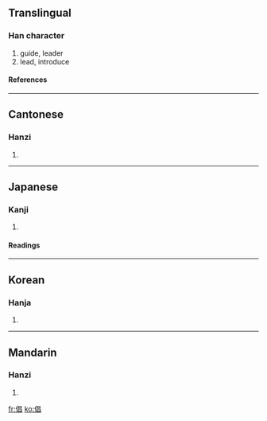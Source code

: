 ==Translingual==
===Han character===
{{Han char|rn=9|rad=人|as=08|sn=10|four=2626<sub>0</sub>|canj=人日日 (OAA)}}
# guide, leader
# lead, introduce
====References====
{{Han ref|kx=0108.120|dkj=00783|dj=0231.020|hdz=10177.050|uh=5021|ud=20513|bh=ADD2|bd=44498}}
----
==Cantonese==
===Hanzi===
{{yue-hanzi|jyut=|y=cheung1}}
# {{defn|Cantonese}}
----
==Japanese==
===Kanji===
{{ja-kanji|grade=|rs=人08}}
# {{defn|Japanese}}
====Readings====
{{ja-readings|on=[[しょう]] (shō)|kun=[[わざおぎ]] (wazaogi)}}
----
==Korean==
===Hanja===
{{ko-hanja|hangeul=창|rv=chang|mr=ch'ang}}
# {{defn|Korean}}
----
==Mandarin==
===Hanzi===
{{cmn-hanzi|pin=[[chàng]] ([[chang4]])|wg=ch'ang<sup>4</sup>}}
# {{defn|Mandarin}}

[[fr:倡]]
[[ko:倡]]